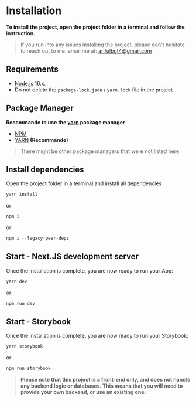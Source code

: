 
<Meta title="Installation" />

# Installation

**To install the project, open the project folder in a terminal and follow the instruction.**

> If you run into any issues installing the project, please don't hesitate to reach out to me. email me at: arifulbgt4@gmail.com

## Requirements

- [Node.js](https://nodejs.org/en) 16.x.
- Do not delete the `package-lock.json` / `yarn.lock` file in the project.

## Package Manager

**Recommande to use the [yarn](https://yarnpkg.com) package manager**

- [NPM](https://www.npmjs.com)
- [YARN](https://yarnpkg.com) **(Recommande)**

> There might be other package managers that were not listed here.

## Install dependencies

Open the project folder in a terminal and install all dependencies

```ts
yarn install
```

or

```ts
npm i
```

or

```ts
npm i --legacy-peer-deps
```

## Start - Next.JS development server

Once the installation is complete, you are now ready to run your App:

```ts
yarn dev
```

or

```ts
npm run dev
```

## Start - Storybook

Once the installation is complete, you are now ready to run your Storybook:

```ts
yarn storybook
```

or

```ts
npm run storybook
```

> **Please note that this project is a front-end only, and does not handle any backend logic or databases. This means that you will need to provide your own backend, or use an existing one.**
